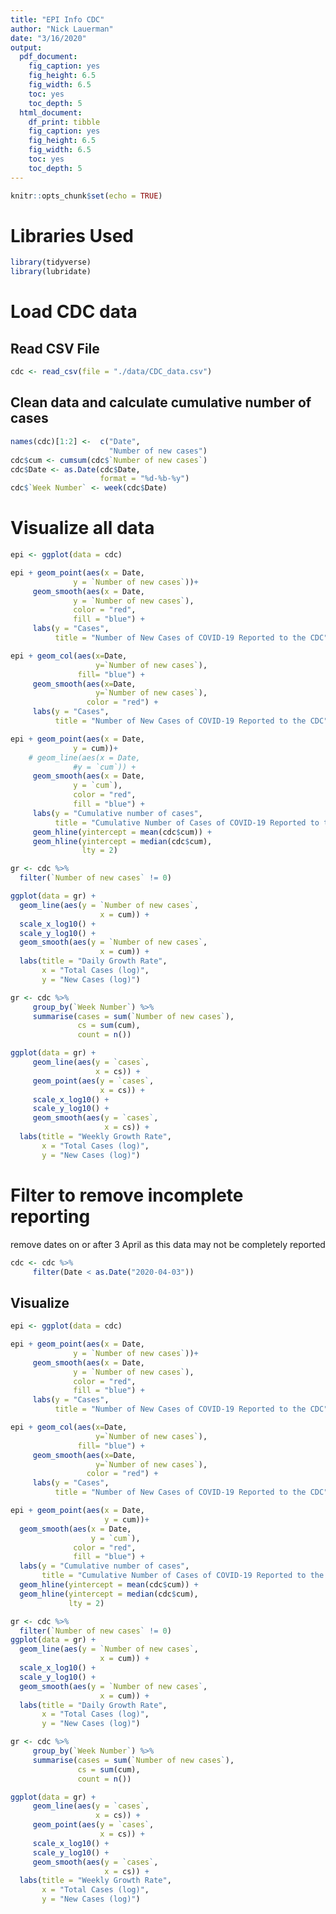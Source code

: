 ```yaml
---
title: "EPI Info CDC"
author: "Nick Lauerman"
date: "3/16/2020"
output: 
  pdf_document: 
    fig_caption: yes
    fig_height: 6.5
    fig_width: 6.5
    toc: yes
    toc_depth: 5
  html_document: 
    df_print: tibble
    fig_caption: yes
    fig_height: 6.5
    fig_width: 6.5
    toc: yes
    toc_depth: 5
---
```


```r
knitr::opts_chunk$set(echo = TRUE)
```

# Libraries Used
```r
library(tidyverse)
library(lubridate)
```

# Load CDC data
## Read CSV File
```r
cdc <- read_csv(file = "./data/CDC_data.csv")
```

## Clean data and calculate cumulative number of cases

```r
names(cdc)[1:2] <-  c("Date",
                      "Number of new cases")
cdc$cum <- cumsum(cdc$`Number of new cases`)
cdc$Date <- as.Date(cdc$Date,
                    format = "%d-%b-%y")
cdc$`Week Number` <- week(cdc$Date)
```


# Visualize all data
```r
epi <- ggplot(data = cdc)
```
```r
epi + geom_point(aes(x = Date,
              y = `Number of new cases`))+
     geom_smooth(aes(x = Date,
              y = `Number of new cases`),
              color = "red",
              fill = "blue") +
     labs(y = "Cases",
          title = "Number of New Cases of COVID-19 Reported to the CDC")
```
```r
epi + geom_col(aes(x=Date,
                   y=`Number of new cases`),
               fill= "blue") +
     geom_smooth(aes(x=Date,
                   y=`Number of new cases`),
                 color = "red") +
     labs(y = "Cases",
          title = "Number of New Cases of COVID-19 Reported to the CDC")
```

```r
epi + geom_point(aes(x = Date,
              y = cum))+
    # geom_line(aes(x = Date,
              #y = `cum`)) +
     geom_smooth(aes(x = Date,
              y = `cum`),
              color = "red",
              fill = "blue") +
     labs(y = "Cumulative number of cases",
          title = "Cumulative Number of Cases of COVID-19 Reported to the CDC") +
     geom_hline(yintercept = mean(cdc$cum)) +
     geom_hline(yintercept = median(cdc$cum),
                lty = 2)
```

```r
gr <- cdc %>%
  filter(`Number of new cases` != 0)

ggplot(data = gr) +
  geom_line(aes(y = `Number of new cases`,
                    x = cum)) +
  scale_x_log10() +
  scale_y_log10() +
  geom_smooth(aes(y = `Number of new cases`,
                    x = cum)) +
  labs(title = "Daily Growth Rate",
       x = "Total Cases (log)",
       y = "New Cases (log)")

```

```r
gr <- cdc %>%
     group_by(`Week Number`) %>%
     summarise(cases = sum(`Number of new cases`),
               cs = sum(cum),
               count = n())

ggplot(data = gr) +
     geom_line(aes(y = `cases`,
                   x = cs)) + 
     geom_point(aes(y = `cases`,
                    x = cs)) +
     scale_x_log10() +
     scale_y_log10() +
     geom_smooth(aes(y = `cases`,
                     x = cs)) +
  labs(title = "Weekly Growth Rate",
       x = "Total Cases (log)",
       y = "New Cases (log)")

```



# Filter to remove incomplete reporting

remove dates on or after 3 April as this data may not be completely reported          
```r
cdc <- cdc %>%                                                                          # update with good date
     filter(Date < as.Date("2020-04-03"))
```

## Visualize
```r
epi <- ggplot(data = cdc)
```
```r
epi + geom_point(aes(x = Date,
              y = `Number of new cases`))+
     geom_smooth(aes(x = Date,
              y = `Number of new cases`),
              color = "red",
              fill = "blue") +
     labs(y = "Cases",
          title = "Number of New Cases of COVID-19 Reported to the CDC")
```

```r
epi + geom_col(aes(x=Date,
                   y=`Number of new cases`),
               fill= "blue") +
     geom_smooth(aes(x=Date,
                   y=`Number of new cases`),
                 color = "red") +
     labs(y = "Cases",
          title = "Number of New Cases of COVID-19 Reported to the CDC")
```

```r
epi + geom_point(aes(x = Date,
                     y = cum))+
  geom_smooth(aes(x = Date,
                  y = `cum`),
              color = "red",
              fill = "blue") +
  labs(y = "Cumulative number of cases",
       title = "Cumulative Number of Cases of COVID-19 Reported to the CDC") +
  geom_hline(yintercept = mean(cdc$cum)) +
  geom_hline(yintercept = median(cdc$cum),
             lty = 2)
```

```r
gr <- cdc %>%
  filter(`Number of new cases` != 0)
ggplot(data = gr) +
  geom_line(aes(y = `Number of new cases`,
                    x = cum)) +
  scale_x_log10() +
  scale_y_log10() +
  geom_smooth(aes(y = `Number of new cases`,
                    x = cum)) +
  labs(title = "Daily Growth Rate",
       x = "Total Cases (log)",
       y = "New Cases (log)")


```

```r
gr <- cdc %>%
     group_by(`Week Number`) %>%
     summarise(cases = sum(`Number of new cases`),
               cs = sum(cum),
               count = n())

ggplot(data = gr) +
     geom_line(aes(y = `cases`,
                   x = cs)) + 
     geom_point(aes(y = `cases`,
                    x = cs)) +
     scale_x_log10() +
     scale_y_log10() +
     geom_smooth(aes(y = `cases`,
                     x = cs)) +
  labs(title = "Weekly Growth Rate",
       x = "Total Cases (log)",
       y = "New Cases (log)")
```

